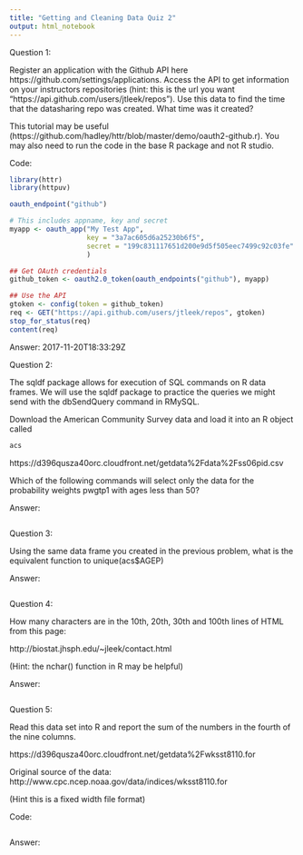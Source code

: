 ```yaml
---
title: "Getting and Cleaning Data Quiz 2"
output: html_notebook
---
```


Question 1:

Register an application with the Github API here https://github.com/settings/applications. Access the API to get information on your instructors repositories (hint: this is the url you want "https://api.github.com/users/jtleek/repos"). Use this data to find the time that the datasharing repo was created. What time was it created?

This tutorial may be useful (https://github.com/hadley/httr/blob/master/demo/oauth2-github.r). You may also need to run the code in the base R package and not R studio.

Code:
```r
library(httr)
library(httpuv)

oauth_endpoint("github")

# This includes appname, key and secret
myapp <- oauth_app("My Test App", 
                   key = "3a7ac605d6a25230b6f5",
                   secret = "199c831117651d200e9d5f505eec7499c92c03fe"
                   )

## Get OAuth credentials
github_token <- oauth2.0_token(oauth_endpoints("github"), myapp)

## Use the API
gtoken <- config(token = github_token)
req <- GET("https://api.github.com/users/jtleek/repos", gtoken)
stop_for_status(req)
content(req)


```

Answer: 2017-11-20T18:33:29Z

Question 2:

The sqldf package allows for execution of SQL commands on R data frames. We will use the sqldf package to practice the queries we might send with the dbSendQuery command in RMySQL.

Download the American Community Survey data and load it into an R object called

```r
acs
```


https://d396qusza40orc.cloudfront.net/getdata%2Fdata%2Fss06pid.csv

Which of the following commands will select only the data for the probability weights pwgtp1 with ages less than 50?

Answer:
```r

```


Question 3:

Using the same data frame you created in the previous problem, what is the equivalent function to unique(acs$AGEP)

Answer:
```r

```

Question 4:

How many characters are in the 10th, 20th, 30th and 100th lines of HTML from this page:

http://biostat.jhsph.edu/~jleek/contact.html

(Hint: the nchar() function in R may be helpful)

Answer:
```r

```

Question 5:

Read this data set into R and report the sum of the numbers in the fourth of the nine columns.

https://d396qusza40orc.cloudfront.net/getdata%2Fwksst8110.for

Original source of the data: http://www.cpc.ncep.noaa.gov/data/indices/wksst8110.for

(Hint this is a fixed width file format)

Code:
```r

```

Answer:
